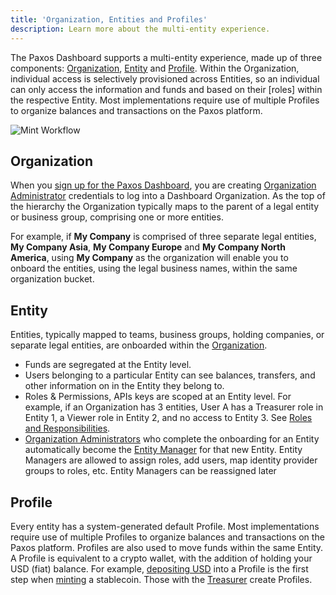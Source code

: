 ```yaml
---
title: 'Organization, Entities and Profiles'
description: Learn more about the multi-entity experience.
---
```



The Paxos Dashboard supports a multi-entity experience, made up of three components: [Organization](#organization), [Entity](#entity) and [Profile](#profile).
Within the Organization, individual access is selectively provisioned across Entities, so an individual can only access the information and funds and based on their [roles] within the respective Entity.
Most implementations require use of multiple Profiles to organize balances and transactions on the Paxos platform.

![Mint Workflow](/images/organizations-entities.png)

## Organization

When you [sign up for the Paxos Dashboard](/dashboard/account), you are creating [Organization Administrator](/dashboard/roles#organization-administrator) credentials to log into a Dashboard Organization.
As the top of the hierarchy the Organization typically maps to the parent of a legal entity or business group, comprising one or more entities.

For example, if **My Company** is comprised of three separate legal entities, **My Company Asia**, **My Company Europe** and **My Company North America**, using **My Company** as the organization will enable you to onboard the entities, using the legal business names, within the same organization bucket.

## Entity

Entities, typically mapped to teams, business groups, holding companies, or separate legal entities, are onboarded within the [Organization](#organization).

- Funds are segregated at the Entity level.
- Users belonging to a particular Entity can see balances, transfers, and other information on in the Entity they belong to.
- Roles & Permissions, APIs keys are scoped at an Entity level. For example, if an Organization has 3 entities, User A has a Treasurer role in Entity 1, a Viewer role in Entity 2, and no access to Entity 3. See [Roles and Responsibilities](/dashboard/roles).
- [Organization Administrators](/dashboard/roles#organization-administrator) who complete the onboarding for an Entity automatically become the [Entity Manager](/dashboard/roles#entity-manager) for that new Entity. Entity Managers are allowed to assign roles, add users, map identity provider groups to roles, etc. Entity Managers can be reassigned later

## Profile

Every entity has a system-generated default Profile.
Most implementations require use of multiple Profiles to organize balances and transactions on the Paxos platform.
Profiles are also used to move funds within the same Entity.
A Profile is equivalent to a crypto wallet, with the addition of holding your USD (fiat) balance.
For example, [depositing USD](/dashboard/deposit) into a Profile is the first step when [minting](/dashboard/mint) a stablecoin.
Those with the [Treasurer](/guides/dashboard/roles#treasurer) create Profiles.
